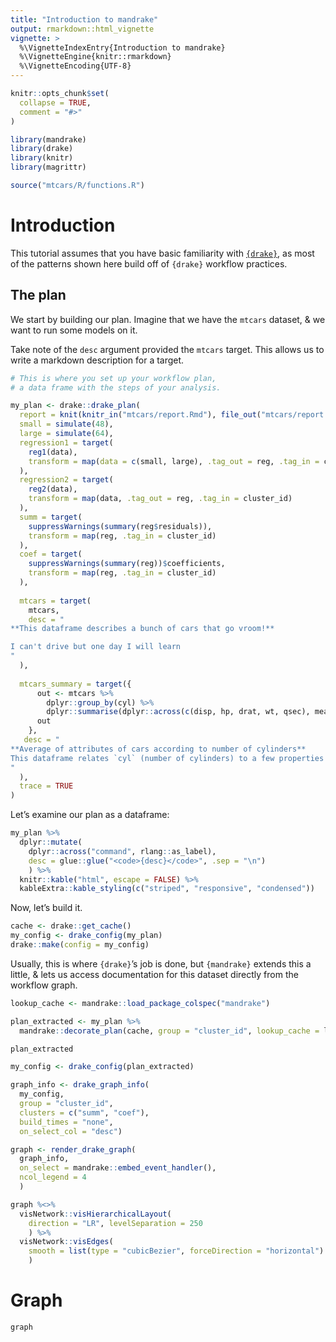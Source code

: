 ```yaml
---
title: "Introduction to mandrake"
output: rmarkdown::html_vignette
vignette: >
  %\VignetteIndexEntry{Introduction to mandrake}
  %\VignetteEngine{knitr::rmarkdown}
  %\VignetteEncoding{UTF-8}
---
```


```r
knitr::opts_chunk$set(
  collapse = TRUE,
  comment = "#>"
)
```

```r
library(mandrake)
library(drake)
library(knitr)
library(magrittr)

source("mtcars/R/functions.R")
```

# Introduction

This tutorial assumes that you have basic familiarity with [`{drake}`](https://github.com/ropensci/drake),
as most of the patterns shown here build off of `{drake}` workflow practices.

## The plan

We start by building our plan. Imagine that we have the `mtcars` dataset, & we want to run some models on it.

Take note of the `desc` argument provided the `mtcars` target. This allows us to write a markdown description for a target.

```r
# This is where you set up your workflow plan,
# a data frame with the steps of your analysis.

my_plan <- drake::drake_plan(
  report = knit(knitr_in("mtcars/report.Rmd"), file_out("mtcars/report.md"), quiet = TRUE),
  small = simulate(48),
  large = simulate(64),
  regression1 = target(
    reg1(data),
    transform = map(data = c(small, large), .tag_out = reg, .tag_in = cluster_id)
  ),
  regression2 = target(
    reg2(data),
    transform = map(data, .tag_out = reg, .tag_in = cluster_id)
  ),
  summ = target(
    suppressWarnings(summary(reg$residuals)),
    transform = map(reg, .tag_in = cluster_id)
  ),
  coef = target(
    suppressWarnings(summary(reg))$coefficients,
    transform = map(reg, .tag_in = cluster_id)
  ),
  
  mtcars = target(
    mtcars,
    desc = "
**This dataframe describes a bunch of cars that go vroom!**

I can't drive but one day I will learn
"
  ),
  
  mtcars_summary = target({
      out <- mtcars %>%
        dplyr::group_by(cyl) %>%
        dplyr::summarise(dplyr::across(c(disp, hp, drat, wt, qsec), mean))
      out    
    },
   desc = "
**Average of attributes of cars according to number of cylinders** 
This dataframe relates `cyl` (number of cylinders) to a few properties of mtcars
"
  ),
  trace = TRUE
)
```

Let's examine our plan as a dataframe:

```r
my_plan %>% 
  dplyr::mutate(
    dplyr::across("command", rlang::as_label),
    desc = glue::glue("<code>{desc}</code>", .sep = "\n")
    ) %>% 
  knitr::kable("html", escape = FALSE) %>%
  kableExtra::kable_styling(c("striped", "responsive", "condensed"))
```

Now, let's build it.

```r
cache <- drake::get_cache()
my_config <- drake_config(my_plan)
drake::make(config = my_config)

```

Usually, this is where `{drake}`'s job is done, but `{mandrake}` extends this a little, 
& lets us access documentation for this dataset directly from the workflow graph.

```r
lookup_cache <- mandrake::load_package_colspec("mandrake")
```

```r
plan_extracted <- my_plan %>%
  mandrake::decorate_plan(cache, group = "cluster_id", lookup_cache = lookup_cache)
```

```r
plan_extracted
```

```r
my_config <- drake_config(plan_extracted)
```

```r
graph_info <- drake_graph_info(
  my_config, 
  group = "cluster_id", 
  clusters = c("summ", "coef"), 
  build_times = "none",
  on_select_col = "desc")

graph <- render_drake_graph(
  graph_info, 
  on_select = mandrake::embed_event_handler(),
  ncol_legend = 4
  ) 
```
```r
graph %<>%
  visNetwork::visHierarchicalLayout(
    direction = "LR", levelSeparation = 250
    ) %>%
  visNetwork::visEdges(
    smooth = list(type = "cubicBezier", forceDirection = "horizontal")
    )
```

# Graph
```r
graph
```
